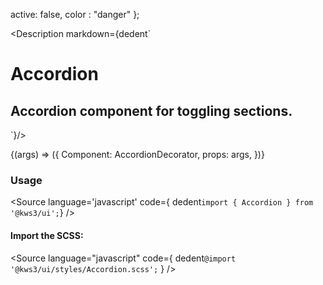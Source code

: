 
  active: false,
  color : "danger"
};

<Meta
  title="Helpers/Accordion"
  component={Accordion}
  args={args}
  argTypes={{}}
/>

<Description markdown={dedent`
# Accordion
## Accordion component for toggling sections.
`}/>

<Canvas>
  <Story
  name="Accordion"
  args={args}
  >
  {(args) => ({
    Component: AccordionDecorator,
    props: args,    
  })}
  </Story>
</Canvas>

<ArgsTable story="Accordion" />

### Usage
<Source
  language='javascript'
  code={ dedent`import { Accordion } from '@kws3/ui';`}
/>

#### Import the SCSS:
<Source
  language="javascript"
  code={
    dedent`@import '@kws3/ui/styles/Accordion.scss';`
  }
/>
